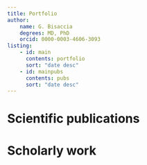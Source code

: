 ```yaml
---
title: Portfolio
author: 
    name: G. Bisaccia
    degrees: MD, PhD
    orcid: 0000-0003-4606-3093
listing:
    - id: main
      contents: portfolio
      sort: "date desc"
    - id: mainpubs
      contents: pubs
      sort: "date desc"
---
```


# Scientific publications

:::{#mainpubs}

:::

# Scholarly work

::: {#main}
:::


